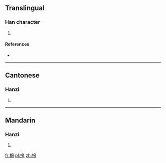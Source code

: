 ==Translingual==

===Han character===
{{Han char|rn=64|rad=手|as=10|sn=13|four=54027|canj=QKSB|ids=⿰扌脅}}

# {{defn|Han|sort=手10}}

====References====
* {{Han ref|kx=0447.040|dkj=12483|dj=0797.160|hdz=31938.120|uh=641A|ud=25626|bh=DDB2|bd=56754}}

----

==Cantonese==

===Hanzi===
{{yue-hanzi|jyut=[[lap6]]|y=lap6}}

# {{defn|lang=yue|sort=手10}}

----

==Mandarin==

===Hanzi===
{{cmn-hanzi|pin=[[lā]] ([[la1]]), [[xié]] ([[xie2]])|wg=la<sup>1</sup>, hsieh<sup>2</sup>}}

# {{defn|lang=cmn|sort=手10}}

[[fr:搚]]
[[pl:搚]]
[[zh:搚]]